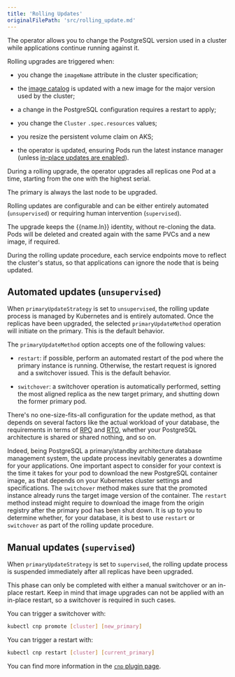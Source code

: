 ```yaml
---
title: 'Rolling Updates'
originalFilePath: 'src/rolling_update.md'
---
```




The operator allows you to change the PostgreSQL version used in a cluster
while applications continue running against it.

Rolling upgrades are triggered when:

-   you change the `imageName` attribute in the cluster specification;

-   the [image catalog](image_catalog.md) is updated with a new image for the
    major version used by the cluster;

-   a change in the PostgreSQL configuration requires a restart to apply;

-   you change the `Cluster` `.spec.resources` values;

-   you resize the persistent volume claim on AKS;

-   the operator is updated, ensuring Pods run the latest instance manager
    (unless [in-place updates are enabled](installation_upgrade.md#in-place-updates-of-the-instance-manager)).

During a rolling upgrade, the operator upgrades all replicas one Pod at a time,
starting from the one with the highest serial.

The primary is always the last node to be upgraded.

Rolling updates are configurable and can be either entirely automated
(`unsupervised`) or requiring human intervention (`supervised`).

The upgrade keeps the {{name.ln}} identity, without re-cloning the
data. Pods will be deleted and created again with the same PVCs and a new
image, if required.

During the rolling update procedure, each service endpoints move to reflect the
cluster's status, so that applications can ignore the node that is being
updated.

## Automated updates (`unsupervised`)

When `primaryUpdateStrategy` is set to `unsupervised`, the rolling update
process is managed by Kubernetes and is entirely automated. Once the replicas
have been upgraded, the selected `primaryUpdateMethod` operation will initiate
on the primary. This is the default behavior.

The `primaryUpdateMethod` option accepts one of the following values:

-   `restart`: if possible, perform an automated restart of the pod where the
    primary instance is running. Otherwise, the restart request is ignored and a
    switchover issued. This is the default behavior.

-   `switchover`: a switchover operation is automatically performed, setting the
    most aligned replica as the new target primary, and shutting down the former
    primary pod.

There's no one-size-fits-all configuration for the update method, as that
depends on several factors like the actual workload of your database, the
requirements in terms of [RPO](before_you_start.md#rpo) and
[RTO](before_you_start.md#rto), whether your PostgreSQL architecture is shared
or shared nothing, and so on.

Indeed, being PostgreSQL a primary/standby architecture database management
system, the update process inevitably generates a downtime for your
applications. One important aspect to consider for your context is the time it
takes for your pod to download the new PostgreSQL container image, as that
depends on your Kubernetes cluster settings and specifications. The
`switchover` method makes sure that the promoted instance already runs the
target image version of the container. The `restart` method instead might require
to download the image from the origin registry after the primary pod has been
shut down. It is up to you to determine whether, for your database, it is best
to use `restart` or `switchover` as part of the rolling update procedure.

## Manual updates (`supervised`)

When `primaryUpdateStrategy` is set to `supervised`, the rolling update process
is suspended immediately after all replicas have been upgraded.

This phase can only be completed with either a manual switchover or an in-place
restart. Keep in mind that image upgrades can not be applied with an in-place restart, 
so a switchover is required in such cases.

You can trigger a switchover with:

```bash
kubectl cnp promote [cluster] [new_primary]
```

You can trigger a restart with:

```bash
kubectl cnp restart [cluster] [current_primary]
```

You can find more information in the [`cnp` plugin page](kubectl-plugin.md).

